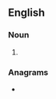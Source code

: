 ==English==

===Noun===
{{head|en|noun form}}

# {{plural of|upland|lang=en}}

===Anagrams===
* {{anagrams|en|a=adlnpsu|Asplund|lands up}}